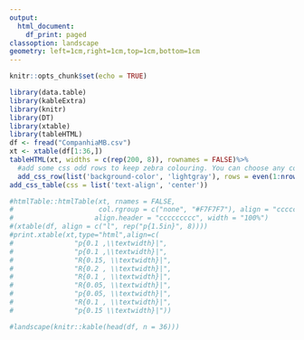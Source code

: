 ```yaml
---
output:
  html_document:
    df_print: paged
classoption: landscape
geometry: left=1cm,right=1cm,top=1cm,bottom=1cm
---
```


```r
knitr::opts_chunk$set(echo = TRUE)
```

```r
library(data.table)
library(kableExtra)
library(knitr)
library(DT)
library(xtable)
library(tableHTML)
df <- fread("CompanhiaMB.csv")
xt <- xtable(df[1:36,])
tableHTML(xt, widths = c(rep(200, 8)), rownames = FALSE)%>%
  #add some css odd rows to keep zebra colouring. You can choose any colour you like
  add_css_row(list('background-color', 'lightgray'), rows = even(1:nrow(xt))) %>%
add_css_table(css = list('text-align', 'center'))

#htmlTable::htmlTable(xt, rnames = FALSE, 
#                     col.rgroup = c("none", "#F7F7F7"), align = "ccccccccc",
#                    align.header = "ccccccccc", width = "100%")
#(xtable(df, align = c("l", rep("p{1.5in}", 8))))
#print.xtable(xt,type="html",align=c(
#               "p{0.1 ,\\textwidth}|",
#               "p{0.1 ,\\textwidth}|",
#               "R{0.15, \\textwidth}|",
#               "R{0.2 , \\textwidth}|",
#               "R{0.1 , \\textwidth}|",
#               "R{0.05, \\textwidth}|",
#               "p{0.05, \\textwidth}|",
#               "R{0.1 , \\textwidth}|",
#               "p{0.15 \\textwidth}|"))

#landscape(knitr::kable(head(df, n = 36)))

```

